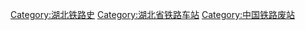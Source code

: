 [[Category:湖北铁路史|Category:湖北铁路史]]
[[Category:湖北省铁路车站|Category:湖北省铁路车站]]
[[Category:中国铁路废站|Category:中国铁路废站]]